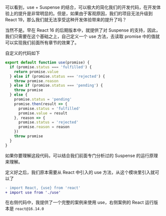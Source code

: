 

可以看到，use + Suspense 的结合，可以极大的简化我们的开发代码，在开发体验上的提升是非常明显的。但是，如果由于客观原因，我们的项目无法升级到 React 19，那么我们就无法享受这种开发体验带来的提升了吗？

当然不是。早在 React 16 的后期版本中，就提供了对 Suspense 的支持，因此，我们只需要在这个基础之上，自己定义一个 use 方法，去读取 promise 中的值就可以实现我们前面所有章节的效果了。

自定义的代码如下

```javascript
export default function use(promise) {
  if (promise.status === 'fulfilled') {
    return promise.value
  } else if (promise.status === 'rejected') {
    throw promise.reason
  } else if (promise.status === 'pending') {
    throw promise
  } else {
    promise.status = 'pending'
    promise.then(result => {
      promise.status = 'fulfilled'
      promise.value = result
    }, reason => {
      promise.status = 'rejected'
      promise.reason = reason
    })
    throw promise
  }
}
```

如果你要理解这段代码，可以结合我们前面专门分析过的 Suspense 的运行原理来理解。

定义好之后，我们原本需要从 React 中引入的 use 方法，从这个模块里引入就可以了

```diff
- import React, {use} from 'react'
+ import use from './use'
```

在右侧代码中，我提供了一个完整的案例来使用 use，右侧案例的 React 运行版本是 `react@16.14.0`
